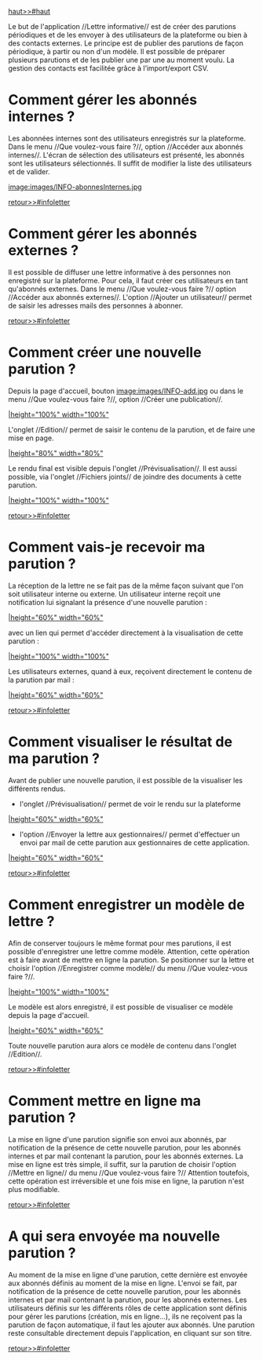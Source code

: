 [[haut>>#haut]]

Le but de l'application //Lettre informative// est de créer des parutions périodiques et de les envoyer à des utilisateurs de la plateforme ou bien à des contacts externes.
Le principe est de publier des parutions de façon périodique, à partir ou non d'un modèle.
Il est possible de préparer plusieurs parutions et de les publier une par une au moment voulu.
La gestion des contacts est facilitée grâce à l’import/export CSV.

= Comment gérer les abonnés internes ? =

Les abonnées internes sont des utilisateurs enregistrés sur la plateforme.
Dans le menu //Que voulez-vous faire ?//, option //Accéder aux abonnés internes//. 
L'écran de sélection des utilisateurs est présenté, les abonnés sont les utilisateurs sélectionnés. Il suffit de modifier la liste des utilisateurs et de valider.

[[image:images/INFO-abonnesInternes.jpg]]

[[retour>>#infoletter]]

= Comment gérer les abonnés externes ? =

Il est possible de diffuser une lettre informative à des personnes non enregistré sur la plateforme. Pour cela, il faut créer ces utilisateurs en tant qu'abonnés externes.
Dans le menu //Que voulez-vous faire ?// option //Accéder aux abonnés externes//. 
L'option //Ajouter un utilisateur// permet de saisir les adresses mails des personnes à abonner.

[[retour>>#infoletter]]

= Comment créer une nouvelle parution ? =

Depuis la page d'accueil, bouton [[image:images/INFO-add.jpg]]
ou dans le menu //Que voulez-vous faire ?//, option //Créer une publication//.

[[image:images/INFO-nouvelleParution_1.jpg||height="100%" width="100%"]]

L'onglet //Edition// permet de saisir le contenu de la parution, et de faire une mise en page.

[[image:images/INFO-nouvelleParution_2.jpg||height="80%" width="80%"]]

Le rendu final est visible depuis l'onglet //Prévisualisation//. Il est aussi possible, via l'onglet //Fichiers joints// de joindre des documents à cette parution.

[[image:images/INFO-nouvelleParution_3.jpg||height="100%" width="100%"]]

[[retour>>#infoletter]]

= Comment vais-je recevoir ma parution ? =

La réception de la lettre ne se fait pas de la même façon suivant que l'on soit utilisateur interne ou externe.
Un utilisateur interne reçoit une notification lui signalant la présence d'une nouvelle parution :

[[image:images/INFO-recevoirParution_1.jpg||height="60%" width="60%"]]

avec un lien qui permet d'accéder directement à la visualisation de cette parution :

[[image:images/INFO-recevoirParution_2.jpg||height="100%" width="100%"]]

Les utilisateurs externes, quand à eux, reçoivent directement le contenu de la parution par mail : 

[[image:images/INFO-recevoirParution_3.jpg||height="60%" width="60%"]]

[[retour>>#infoletter]]

= Comment visualiser le résultat de ma parution ? =

Avant de publier une nouvelle parution, il est possible de la visualiser les différents rendus.
* l'onglet //Prévisualisation// permet de voir le rendu sur la plateforme

[[image:images/INFO-recevoirParution_1.jpg||height="60%" width="60%"]]

* l'option //Envoyer la lettre aux gestionnaires// permet d'effectuer un envoi par mail de cette parution aux gestionnaires de cette application. 

[[image:images/INFO-visuParution_2.jpg||height="60%" width="60%"]]

[[retour>>#infoletter]]

= Comment enregistrer un modèle de lettre ? =

Afin de conserver toujours le même format pour mes parutions, il est possible d'enregistrer une lettre comme modèle.
Attention, cette opération est à faire avant de mettre en ligne la parution.
Se positionner sur la lettre et choisir l'option //Enregistrer comme modèle// du menu //Que voulez-vous faire ?//.

[[image:images/INFO-enregModele_1.jpg||height="100%" width="100%"]]

Le modèle est alors enregistré, il est possible de visualiser ce modèle depuis la page d'accueil.

[[image:images/INFO-enregModele_2.jpg||height="60%" width="60%"]]

Toute nouvelle parution aura alors ce modèle de contenu dans l'onglet //Edition//.

[[retour>>#infoletter]]

= Comment mettre en ligne ma parution ? =

La mise en ligne d'une parution signifie son envoi aux abonnés, par notification de la présence de cette nouvelle parution, pour les abonnés internes et par mail contenant la parution, pour les abonnés externes.
La mise en ligne est très simple, il suffit, sur la parution de choisir l'option //Mettre en ligne// du menu //Que voulez-vous faire ?//
Attention toutefois, cette opération est irréversible et une fois mise en ligne, la parution n'est plus modifiable.

[[retour>>#infoletter]]

= A qui sera envoyée ma nouvelle parution ? =

Au moment de la mise en ligne d'une parution, cette dernière est envoyée aux abonnés définis au moment de la mise en ligne. 
L'envoi se fait, par notification de la présence de cette nouvelle parution, pour les abonnés internes et par mail contenant la parution, pour les abonnés externes.
Les utilisateurs définis sur les différents rôles de cette application sont définis pour gérer les parutions (création, mis en ligne...), ils ne reçoivent pas la parution de façon automatique, il faut les ajouter aux abonnés.
Une parution reste consultable directement depuis l'application, en cliquant sur son titre.

[[retour>>#infoletter]]